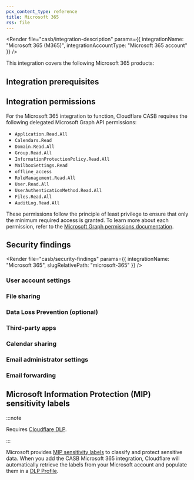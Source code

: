 ```yaml
---
pcx_content_type: reference
title: Microsoft 365
rss: file
---
```



<Render
  file="casb/integration-description"
  params={{ integrationName: "Microsoft 365 (M365)", integrationAccountType: "Microsoft 365 account" }}
/>

This integration covers the following Microsoft 365 products:

<DirectoryListing />

## Integration prerequisites

<Render file="casb/microsoft/m365-prereqs" />

## Integration permissions

For the Microsoft 365 integration to function, Cloudflare CASB requires the following delegated Microsoft Graph API permissions:

- `Application.Read.All`
- `Calendars.Read`
- `Domain.Read.All`
- `Group.Read.All`
- `InformationProtectionPolicy.Read.All`
- `MailboxSettings.Read`
- `offline_access`
- `RoleManagement.Read.All`
- `User.Read.All`
- `UserAuthenticationMethod.Read.All`
- `Files.Read.All`
- `AuditLog.Read.All`

These permissions follow the principle of least privilege to ensure that only the minimum required access is granted. To learn more about each permission, refer to the [Microsoft Graph permissions documentation](https://docs.microsoft.com/en-us/graph/permissions-reference).

## Security findings

<Render
  file="casb/security-findings"
  params={{ integrationName: "Microsoft 365", slugRelativePath: "microsoft-365" }}
/>

### User account settings

<Render file="casb/microsoft/user-account-settings" />

### File sharing

<Render file="casb/microsoft/file-sharing" />

<Render file="casb/shared-links" />

### Data Loss Prevention (optional)

<Render file="casb/data-loss-prevention" />

<Render file="casb/microsoft/m365-dlp-findings" />

### Third-party apps

<Render file="casb/microsoft/third-party-apps" />

### Calendar sharing

<Render file="casb/microsoft/calendar-sharing" />

### Email administrator settings

<Render file="casb/microsoft/email-admin-settings" />

### Email forwarding

<Render file="casb/microsoft/email-forwarding" />

## Microsoft Information Protection (MIP) sensitivity labels

:::note

Requires [Cloudflare DLP](/cloudflare-one/policies/data-loss-prevention/).

:::

Microsoft provides [MIP sensitivity labels](https://learn.microsoft.com/en-us/microsoft-365/compliance/sensitivity-labels?view=o365-worldwide) to classify and protect sensitive data. When you add the CASB Microsoft 365 integration, Cloudflare will automatically retrieve the labels from your Microsoft account and populate them in a [DLP Profile](/cloudflare-one/policies/data-loss-prevention/dlp-profiles/integration-profiles/).
